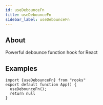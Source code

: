 ```yaml
---
id: useDebounceFn
title: useDebounceFn
sidebar_label: useDebounceFn
---
```


## About

Powerful debounce function hook for React

## Examples

```tsx
import {useDebounceFn} from "rooks"
export default function App() {
  useDebounceFn();
  return null
}
```
